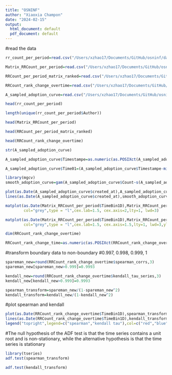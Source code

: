 ```yaml
---
title: "OSNINF"
author: "Xiaoxia Champon"
date: "2024-02-15"
output:
  html_document: default
  pdf_document: default
---
```



#read the data
```r
rr_count_per_period=read.csv("/Users/xzhao17/Documents/GitHub/osninf/data/2_RRCount_per_period.csv")

Matrix_RRCount_per_period=read.csv("/Users/xzhao17/Documents/GitHub/osninf/data/2Matrix_RRCount_per_period.csv")

RRCount_per_period_matrix_ranked=read.csv("/Users/xzhao17/Documents/GitHub/osninf/data/3_RRCount_per_period_matrix_ranked.csv")

RRCount_rank_change_overtime=read.csv("/Users/xzhao17/Documents/GitHub/osninf/data/4_RRCount_rank_change_overtime.csv")

A_sampled_adoption_curve=read.csv("/Users/xzhao17/Documents/GitHub/osninf/data/A_sampled_adoption_curve.csv")
```


```r
head(rr_count_per_period)
```

```r
length(unique(rr_count_per_period$Author))
```


```r
head(Matrix_RRCount_per_period)
```

```r
head(RRCount_per_period_matrix_ranked)
```

```r
head(RRCount_rank_change_overtime)
```


```r
str(A_sampled_adoption_curve)
```

```r
A_sampled_adoption_curve$Timestampe=as.numeric(as.POSIXct(A_sampled_adoption_curve$created_at, "%Y-%m-%d %H:%M:%S "))
```
```r
A_sampled_adoption_curve$Time01=(A_sampled_adoption_curve$Timestampe-min(A_sampled_adoption_curve$Timestampe))/(max(A_sampled_adoption_curve$Timestampe)-min(A_sampled_adoption_curve$Timestampe))
```

```r
library(mgcv)
smooth_adoption_curve=gam(A_sampled_adoption_curve$Count~s(A_sampled_adoption_curve$Time01,bs="cr",m=2,k =25))$linear.predictors
```

```r
plot(as.Date(A_sampled_adoption_curve$created_at),A_sampled_adoption_curve$Count,xlab="",ylab="Count")
lines(as.Date(A_sampled_adoption_curve$created_at),smooth_adoption_curve,col="red")
```

```r
matplot(as.Date(Matrix_RRCount_per_period$TimeBin1D),Matrix_RRCount_per_period[,-1],xlab="",ylab="Count",
        col="grey",type = "l",cex.lab=1.5, cex.axis=2,lty=1, lwd=3)
```

```r
matplot(as.Date(Matrix_RRCount_per_period$TimeBin1D),Matrix_RRCount_per_period[,-1],xlab="",ylab="Count",
        col="grey",type = "l",cex.lab=1.5, cex.axis=1.5,lty=1, lwd=3,ylim=c(0,20))
```

```r
dim(RRCount_rank_change_overtime)
```

```r
RRCount_rank_change_time=as.numeric(as.POSIXct(RRCount_rank_change_overtime$TimeBin1D, "%Y-%m-%d %H:%M:%S "))
```
#transform boundary data to non-boundary
<!--  0.999/(1-0.999^2) -->
<!-- [1] 499.7499 -->
<!-- > 0.998/(1-0.998^2) -->
<!-- [1] 249.7497 -->
<!-- > 0.9999/(1-0.9999^2) -->
<!-- [1] 4999.75 -->
<!-- > 0.9995/(1-0.9995^2) -->
<!-- [1] 999.7499 -->
<!-- > 0.9992/(1-0.9992^2) -->
<!-- [1] 624.7499 -->
#0.997, 0.998, 0.999, 1
```r

spareman_new=round(RRCount_rank_change_overtime$spearman_corrs,3)
spareman_new[spareman_new>0.999]=0.9993

kendall_new=round(RRCount_rank_change_overtime$kendall_tau_series,3)
kendall_new[kendall_new>0.999]=0.9993

spearman_transform=spareman_new/(1-spareman_new^2)
kendall_transform=kendall_new/(1-kendall_new^2)
```

#plot spearman and kendall
```r
plot(as.Date(RRCount_rank_change_overtime$TimeBin1D),spearman_transform,xlab="",ylab="Value",type="l",col="red",ylim=c(0,900))
lines(as.Date(RRCount_rank_change_overtime$TimeBin1D),kendall_transform,xlab="",ylab="Value",type="l",col="blue")
legend("topright",legend=c("spearman","kendall tau"),col=c("red","blue"),lty=c(1,1),horiz = TRUE)
```
#The null hypothesis of the ADF test is that the time series contains a unit root and is non-stationary, while the alternative hypothesis is that the time series is stationary
```r
library(tseries)
adf.test(spearman_transform)
```

```r
adf.test(kendall_transform)
```
```r

```












